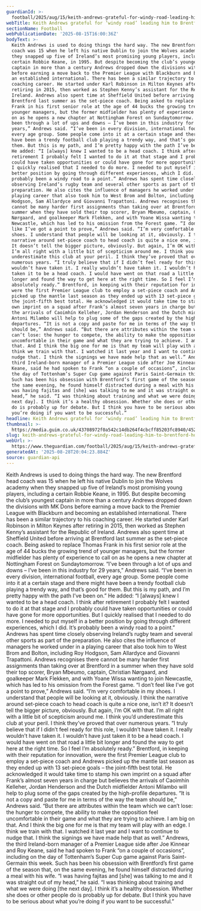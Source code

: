 ```yaml
---
guardianId: >-
  football/2025/aug/15/keith-andrews-grateful-for-windy-road-leading-him-to-manage-brentford
webTitle: Keith Andrews grateful for ‘windy road’ leading him to Brentford hotseat
sectionName: Football
webPublicationDate: '2025-08-15T16:00:36Z'
bodyText: >-
  Keith Andrews is used to doing things the hard way. The new Brentford head
  coach was 15 when he left his native Dublin to join the Wolves academy when
  they snapped up five of Ireland’s most promising young players, including a
  certain Robbie Keane, in 1995. But despite becoming the club’s youngest
  captain in more than a century Andrews dropped down the divisions with MK Dons
  before earning a move back to the Premier League with Blackburn and becoming
  an established international. There has been a similar trajectory to his
  coaching career. He started under Karl Robinson in Milton Keynes after
  retiring in 2015, then worked as Stephen Kenny’s assistant for the Republic of
  Ireland. Andrews also spent time at Sheffield United before arriving at
  Brentford last summer as the set-piece coach. Being asked to replace Thomas
  Frank in his first senior role at the age of 44 bucks the growing trend of
  younger managers, but the former midfielder has plenty of experience to call
  on as he opens a new chapter at Nottingham Forest on Sundaytomorrow. “I’ve
  been through a lot of ups and downs – I’ve been in this industry for 29
  years,” Andrews said. “I’ve been in every division, international football,
  every age group. Some people come into it at a certain stage and there might
  have been a trendy football club playing a trendy way, and that’s good for
  them. But this is my path, and I’m pretty happy with the path I’ve been on.”
  He added: “I [always] knew I wanted to be a head coach. I think after
  retirement I probably felt I wanted to do it at that stage and I probably
  could have taken opportunities or could have gone for more opportunities. But
  I quickly realised that I needed to do more. I needed to put myself in a
  better position by going through different experiences, which I did. It’s
  probably been a windy road to a point.” Andrews has spent time closely
  observing Ireland’s rugby team and several other sports as part of the
  preparation. He also cites the influence of managers he worked under in a
  playing career that also took him to West Brom and Bolton, including Roy
  Hodgson, Sam Allardyce and Giovanni Trapattoni. Andrews recognises there
  cannot be many harder first assignments than taking over at Brentford in a
  summer when they have sold their top scorer, Bryan Mbeumo, captain, Christian
  Nørgaard, and goalkeeper Mark Flekken, and with Yoane Wissa wanting to join
  Newcastle, which has led to his omission from the Forest game. “I don’t feel
  like I’ve got a point to prove,” Andrews said. “I’m very comfortable in my
  shoes. I understand that people will be looking at it, obviously. I think the
  narrative around set-piece coach to head coach is quite a nice one, isn’t it?
  It doesn’t tell the bigger picture, obviously. But again, I’m OK with that.
  I’m all right with a little bit of scepticism around me. I think you’d
  underestimate this club at your peril. I think they’ve proved that over
  numerous years. “I truly believe that if I didn’t feel ready for this role, I
  wouldn’t have taken it. I really wouldn’t have taken it. I wouldn’t have just
  taken it to be a head coach. I would have went on that road a little bit
  longer and found the way to get here at the right time. So I feel I’m
  absolutely ready.” Brentford, in keeping with their reputation for innovation,
  were the first Premier League club to employ a set-piece coach and Andrews
  picked up the mantle last season as they ended up with 13 set-piece goals –
  the joint-fifth best total. He acknowledged it would take time to stamp his
  own imprint on a squad after Frank’s almost seven years in charge but believes
  the arrivals of Caoimhín Kelleher, Jordan Henderson and the Dutch midfielder
  Antoni Milambo will help to plug some of the gaps created by the high-profile
  departures. “It is not a copy and paste for me in terms of the way the team
  should be,” Andrews said. “But there are attributes within the team which we
  can’t lose: the hunger to compete, the ability to make the opposition feel
  uncomfortable in their game and what they are trying to achieve. I am big on
  that. And I think the big one for me is that my team will play with an edge. I
  think we train with that. I watched it last year and I want to continue to
  nudge that. I think the signings we have made help that as well.” Andrews, the
  third Ireland-born manager of a Premier League side after Joe Kinnear and Roy
  Keane, said he had spoken to Frank “on a couple of occasions”, including on
  the day of Tottenham’s Super Cup game against Paris Saint-Germain this week.
  Such has been his obsession with Brentford’s first game of the season that, on
  the same evening, he found himself distracted during a meal with his wife. “I
  was having fajitas and [she] was talking to me and it was straight out of my
  head,” he said. “I was thinking about training and what we were doing [the
  next day]. I think it’s a healthy obsession. Whether she does or other people
  do is probably up for debate. But I think you have to be serious about what
  you’re doing if you want to be successful.”
headline: Keith Andrews grateful for ‘windy road’ leading him to Brentford hotseat
thumbnail: >-
  https://media.guim.co.uk/43708972f0a542c14db264f4cbcff85203fc8940/452_0_4403_3524/500.jpg
slug: keith-andrews-grateful-for-windy-road-leading-him-to-brentford-hotseat
webUrl: >-
  https://www.theguardian.com/football/2025/aug/15/keith-andrews-grateful-for-windy-road-leading-him-to-manage-brentford
generatedAt: '2025-08-28T20:04:23.884Z'
source: guardian-api
---
```

Keith Andrews is used to doing things the hard way. The new Brentford head coach was 15 when he left his native Dublin to join the Wolves academy when they snapped up five of Ireland’s most promising young players, including a certain Robbie Keane, in 1995. But despite becoming the club’s youngest captain in more than a century Andrews dropped down the divisions with MK Dons before earning a move back to the Premier League with Blackburn and becoming an established international. There has been a similar trajectory to his coaching career. He started under Karl Robinson in Milton Keynes after retiring in 2015, then worked as Stephen Kenny’s assistant for the Republic of Ireland. Andrews also spent time at Sheffield United before arriving at Brentford last summer as the set-piece coach. Being asked to replace Thomas Frank in his first senior role at the age of 44 bucks the growing trend of younger managers, but the former midfielder has plenty of experience to call on as he opens a new chapter at Nottingham Forest on Sundaytomorrow. “I’ve been through a lot of ups and downs – I’ve been in this industry for 29 years,” Andrews said. “I’ve been in every division, international football, every age group. Some people come into it at a certain stage and there might have been a trendy football club playing a trendy way, and that’s good for them. But this is my path, and I’m pretty happy with the path I’ve been on.” He added: “I [always] knew I wanted to be a head coach. I think after retirement I probably felt I wanted to do it at that stage and I probably could have taken opportunities or could have gone for more opportunities. But I quickly realised that I needed to do more. I needed to put myself in a better position by going through different experiences, which I did. It’s probably been a windy road to a point.” Andrews has spent time closely observing Ireland’s rugby team and several other sports as part of the preparation. He also cites the influence of managers he worked under in a playing career that also took him to West Brom and Bolton, including Roy Hodgson, Sam Allardyce and Giovanni Trapattoni. Andrews recognises there cannot be many harder first assignments than taking over at Brentford in a summer when they have sold their top scorer, Bryan Mbeumo, captain, Christian Nørgaard, and goalkeeper Mark Flekken, and with Yoane Wissa wanting to join Newcastle, which has led to his omission from the Forest game. “I don’t feel like I’ve got a point to prove,” Andrews said. “I’m very comfortable in my shoes. I understand that people will be looking at it, obviously. I think the narrative around set-piece coach to head coach is quite a nice one, isn’t it? It doesn’t tell the bigger picture, obviously. But again, I’m OK with that. I’m all right with a little bit of scepticism around me. I think you’d underestimate this club at your peril. I think they’ve proved that over numerous years. “I truly believe that if I didn’t feel ready for this role, I wouldn’t have taken it. I really wouldn’t have taken it. I wouldn’t have just taken it to be a head coach. I would have went on that road a little bit longer and found the way to get here at the right time. So I feel I’m absolutely ready.” Brentford, in keeping with their reputation for innovation, were the first Premier League club to employ a set-piece coach and Andrews picked up the mantle last season as they ended up with 13 set-piece goals – the joint-fifth best total. He acknowledged it would take time to stamp his own imprint on a squad after Frank’s almost seven years in charge but believes the arrivals of Caoimhín Kelleher, Jordan Henderson and the Dutch midfielder Antoni Milambo will help to plug some of the gaps created by the high-profile departures. “It is not a copy and paste for me in terms of the way the team should be,” Andrews said. “But there are attributes within the team which we can’t lose: the hunger to compete, the ability to make the opposition feel uncomfortable in their game and what they are trying to achieve. I am big on that. And I think the big one for me is that my team will play with an edge. I think we train with that. I watched it last year and I want to continue to nudge that. I think the signings we have made help that as well.” Andrews, the third Ireland-born manager of a Premier League side after Joe Kinnear and Roy Keane, said he had spoken to Frank “on a couple of occasions”, including on the day of Tottenham’s Super Cup game against Paris Saint-Germain this week. Such has been his obsession with Brentford’s first game of the season that, on the same evening, he found himself distracted during a meal with his wife. “I was having fajitas and [she] was talking to me and it was straight out of my head,” he said. “I was thinking about training and what we were doing [the next day]. I think it’s a healthy obsession. Whether she does or other people do is probably up for debate. But I think you have to be serious about what you’re doing if you want to be successful.”
